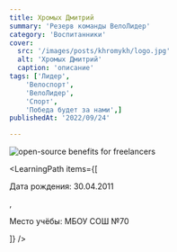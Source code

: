 ```yaml
---
title: Хромых Дмитрий 
summary: 'Резерв команды ВелоЛидер'
category: 'Воспитанники'
cover:
  src: '/images/posts/khromykh/logo.jpg'
  alt: 'Хромых Дмитрий'
  caption: 'описание'
tags: ['Лидер',
    'Велоспорт',
    'ВелоЛидер',
    'Спорт',
    'Победа будет за нами',]
publishedAt: '2022/09/24'

---
```

<CardLeaders>
<Image
  src="/images/posts/khromykh/logo.jpg"
  alt="open-source benefits for freelancers"
/>

<LearningPath
  items={[
    <p>Дата рождения: 30.04.2011</p>,
    <p>Место учёбы: МБОУ СОШ №70</p>
  ]}
/>
</CardLeaders>